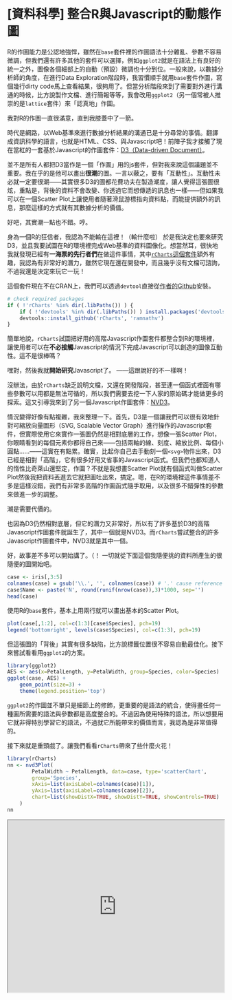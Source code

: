 [資料科學] 整合R與Javascript的動態作圖
========================================================

R的作圖能力是公認地強悍，雖然在`base`套件裡的作圖語法十分雜亂、參數不容易微調，但我們還有許多其他的套件可以選擇，例如`ggplot2`就是在語法上有良好的統一之外，圖像各個細部上的自動（預設）微調也十分到位。一般來說，以數據分析師的角度，在進行Data Exploration階段時，我習慣順手就用`base`套件作圖，寫個幾行dirty code馬上查看結果，很夠用了。但當分析階段來到了需要對外進行溝通的時候，比方說製作文檔、進行簡報等等，我會改用`ggplot2`（另一個常被人推崇的是`lattice`套件）來「認真地」作圖。

我對R的作圖一直很滿意，直到我膝蓋中了一箭。

時代是網路，以Web基準來進行數據分析結果的溝通已是十分尋常的事情。翻譯成資訊科學的語言，也就是HTML、CSS、與Javascript吧！前陣子我才接觸了現在當紅的一套基於Javascript的作圖套件：[D3（Data-driven Document）](http://d3js.org/)。

並不是所有人都把D3當作是一個「作圖」用的js套件，但對我來說這個議題並不重要。我在乎的是他可以畫出**很潮**的圖。一言以蔽之，要有「互動性」。互動性未必就一定要很潮——其實很多D3的圖都花費功夫在製造潮度，讓人覺得這張圖很炫，重點是，背後的資料不會改變、你透過它而想傳遞的訊息也一樣——但如果我可以在一個Scatter Plot上讓使用者隨著滑鼠游標指向資料點，而能提供額外的訊息，那麼這樣的方式就有其數據分析的價值。

好吧，其實潮一點也不錯。哼。

身為一個R的狂信者，我認為不能輸在這裡！（輸什麼啦）
於是我決定也要來研究D3，並且我要試圖在R的環境裡完成Web基準的資料圖像化。想當然耳，很快地我就發現已經有**一海票的先行者們**在做這件事情，其中[`rCharts`這個套件](http://rcharts.io/)額外有趣，我認為有非常好的潛力，雖然它現在還在開發中，而且幾乎沒有文檔可諮詢，不過我還是決定來玩它一玩！

這個套件現在不在CRAN上，我們可以透過`devtool`直接從[作者的Github](https://github.com/ramnathv/rCharts)安裝。

```r
# check required packages
if ( !'rCharts' %in% dir(.libPaths()) ) {
    if ( !'devtools' %in% dir(.libPaths()) ) install.packages('devtools')
    devtools::install_github('rCharts', 'ramnathv')
}
```

簡單地說，`rCharts`試圖把好用的高階Javascript作圖套件都整合到R的環境裡，讓使用者可以在**不必接觸**Javascript的情況下完成Javascript可以創造的圖像互動性。這不是很棒嗎？

嘿對，然後我就**開始研究**Javascript了。
——這跟說好的不一樣啊！

沒辦法，由於`rCharts`缺乏說明文檔，又還在開發階段，甚至連一個函式裡面有哪些參數可以用都是無法可循的，所以我們需要去挖一下人家的原始碼才能做更多的探索。這又引導我來到了另一個Javascript作圖套件：[NVD3](http://nvd3.org/)。

情況變得好像有點複雜，我來整理一下。首先，D3是一個讓我們可以很有效地針對可縮放向量圖形（SVG, Scalable Vector Graph）進行操作的Javascript套件，但實際使用它來實作一張圖仍然是相對底層的工作，想像一張Scatter Plot，你眼睛看到的每個元素你都得自己來——包括兩軸的線、刻度、縮放比例、每個小圓點……——這實在有點累。確實，比起你自己去手動刻一個`<svg>`物件出來，D3已經是相對「高階」，它有很多好用又省事的Javascript函式。但我們也都知道人的惰性比奇萊山還堅定，作圖？不就是我想畫Scatter Plot就有個函式叫做Scatter Plot然後我把資料丟進去它就把圖吐出來，搞定。嗯，在R的環境裡這件事情差不多是這樣沒錯，我們有非常多高階的作圖函式隨手取用，以及很多不錯彈性的參數來做進一步的調整。

潮是需要代價的。

也因為D3仍然相對底層，但它的潛力又非常好，所以有了許多基於D3的高階Javascript作圖套件就誕生了，其中一個就是NVD3。而`rCharts`嘗試整合的許多Javascript作圖套件中，NVD3就是其中一個。

好，故事差不多可以開始講了。（！
一切就從下面這個我隨便挑的資料所產生的很隨便的圖開始吧。

```r
case <- iris[,3:5]
colnames(case) = gsub('\\.', '', colnames(case)) # '.' cause reference problem in JS
case$Name <- paste('N', round(runif(nrow(case)),3)*1000, sep='')
head(case)
```

使用R的`base`套件，基本上用兩行就可以畫出基本的Scatter Plot。

```r
plot(case[,1:2], col=c(1:3)[case$Species], pch=19)
legend('bottomright', levels(case$Species), col=c(1:3), pch=19)
```

但這張圖的「背後」其實有很多缺陷，比方說標籤位置很不容易自動最佳化。接下來嘗試看看用`ggplot2`的方案。

```r
library(ggplot2)
AES <- aes(x=PetalLength, y=PetalWidth, group=Species, color=Species)
ggplot(case, AES) + 
    geom_point(size=3) + 
    theme(legend.position='top')
```

`ggplot2`的作圖並不單只是細節上的修飾，更重要的是語法的統合，使得畫任何一種圖所需要的語法與參數都是高度整合的。不過因為使用特殊的語法，所以想要用它就非得特別學習它的語法，不過就它所能帶來的價值而言，我認為是非常值得的。

接下來就是重頭戲了。讓我們看看`rCharts`帶來了些什麼火花！

```r
library(rCharts)
nn <- nvd3Plot(
        PetalWidth ~ PetalLength, data=case, type='scatterChart', 
        group='Species', 
        xAxis=list(axisLabel=colnames(case)[1]), 
        yAxis=list(axisLabel=colnames(case)[2]), 
        chart=list(showDistX=TRUE, showDistY=TRUE, showControls=TRUE)
    )
nn
```

<iframe style="width: 100%; height: 400px;" src="https://www.dropbox.com/s/eln9y1369hu4u3k/file12f044377a8.html?css,live"></iframe>




